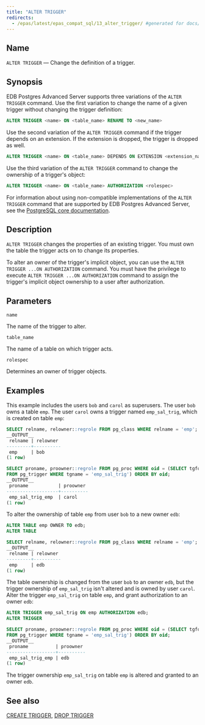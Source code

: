 ```yaml
---
title: "ALTER TRIGGER"
redirects:
  - /epas/latest/epas_compat_sql/13_alter_trigger/ #generated for docs/epas/reorg-role-use-case-mode
---
```


<div id="alter_trigger" class="registered_link"></div>

## Name

`ALTER TRIGGER` &mdash; Change the definition of a trigger.

## Synopsis

EDB Postgres Advanced Server supports three variations of the `ALTER TRIGGER` command. Use the first variation to change the name of a given trigger without changing the trigger definition:

```sql
ALTER TRIGGER <name> ON <table_name> RENAME TO <new_name>
```

Use the second variation of the `ALTER TRIGGER` command if the trigger depends on an extension. If the extension is dropped, the trigger is dropped as well.

```sql
ALTER TRIGGER <name> ON <table_name> DEPENDS ON EXTENSION <extension_name>
```

Use the third variation of the `ALTER TRIGGER` command to change the ownership of a trigger's object:

```sql
ALTER TRIGGER <name> ON <table_name> AUTHORIZATION <rolespec>
```

For information about using non-compatible implementations of the `ALTER TRIGGER` command that are supported by EDB Postgres Advanced Server, see the [PostgreSQL core documentation](https://www.postgresql.org/docs/current/sql-altertrigger.html).

## Description

`ALTER TRIGGER` changes the properties of an existing trigger. You must own the table the trigger acts on to change its properties.

To alter an owner of the trigger's implicit object, you can use the `ALTER TRIGGER ...ON AUTHORIZATION` command. You must have the privilege to execute `ALTER TRIGGER ...ON AUTHORIZATION` command to assign the trigger's implicit object ownership to a user after authorization.

## Parameters

`name`

 The name of the trigger to alter.

`table_name`

 The name of a table on which trigger acts.

`rolespec`

 Determines an owner of trigger objects.

## Examples

This example includes the users `bob` and `carol` as superusers. The user `bob` owns a table `emp`. The user `carol` owns a trigger named `emp_sal_trig`, which is created on table `emp`:

```sql
SELECT relname, relowner::regrole FROM pg_class WHERE relname = 'emp';
__OUTPUT__
 relname | relowner
---------+----------
 emp     | bob
(1 row)
```

```sql
SELECT proname, proowner::regrole FROM pg_proc WHERE oid = (SELECT tgfoid
FROM pg_trigger WHERE tgname = 'emp_sal_trig') ORDER BY oid;
__OUTPUT__
 proname           | proowner
-------------------+----------
 emp_sal_trig_emp  | carol
(1 row)
```

To alter the ownership of table `emp` from user `bob` to a new owner `edb`:

```sql
ALTER TABLE emp OWNER TO edb;
ALTER TABLE

SELECT relname, relowner::regrole FROM pg_class WHERE relname = 'emp';
__OUTPUT__
 relname | relowner
---------+----------
 emp     | edb
(1 row)
```

The table ownership is changed from the user `bob` to an owner `edb`, but the trigger ownership of `emp_sal_trig` isn't altered and is owned by user `carol`. Alter the trigger `emp_sal_trig` on table `emp`, and grant authorization to an owner `edb`:

```sql
ALTER TRIGGER emp_sal_trig ON emp AUTHORIZATION edb;
ALTER TRIGGER

SELECT proname, proowner::regrole FROM pg_proc WHERE oid = (SELECT tgfoid
FROM pg_trigger WHERE tgname = 'emp_sal_trig') ORDER BY oid;
__OUTPUT__
 proname          | proowner
------------------+----------
 emp_sal_trig_emp | edb
(1 row)
```

The trigger ownership `emp_sal_trig` on table `emp` is altered and granted to an owner `edb`.

## See also

[CREATE TRIGGER](38_create_trigger/#create_trigger), [DROP TRIGGER](59_drop_trigger/#drop_trigger)
